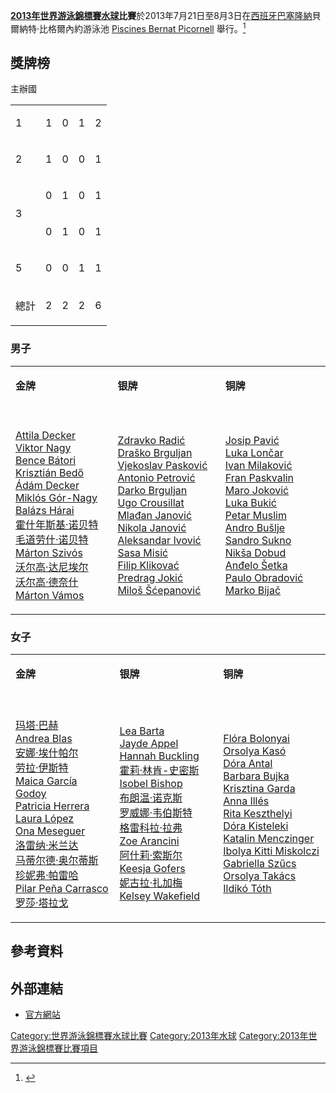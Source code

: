 {{main|2013年世界游泳錦標賽}}
'''[[2013年世界游泳錦標賽|2013年世界游泳錦標賽]][[水球|水球]]比賽'''於2013年7月21日至8月3日在[[西班牙|西班牙]][[巴塞隆納|巴塞隆納]]貝爾納特·比格爾內約游泳池 [[Piscines_Bernat_Picornell|Piscines Bernat Picornell]] 舉行。<ref>{{Cite web |url=http://www.fina.org/H2O/index.php?option=com_content&view=article&id=3585&Itemid=1458 |title=Piscines Bernat Picornell - Water Polo Venue |accessdate=2013-07-29 |archive-date=2013-07-05 |archive-url=https://web.archive.org/web/20130705200106/http://www.fina.org/H2O/index.php?option=com_content&view=article&id=3585&Itemid=1458 |dead-url=no }}</ref>

==獎牌榜==
<!--do not remove the "*", per WP:ACCESS-->
{{colorbox|#ccccff| <nowiki>*</nowiki> }} 主辦國
{| {{RankedMedalTable|class=wikitable sortable}}
|-
|1||align=left|{{flaglink|HUN|2013年世界游泳錦標賽}}||1||0||1||2
|-bgcolor=ccccff
|2||align=left|{{flaglink|ESP|2013年世界游泳錦標賽}}||1||0||0||1
|-
|rowspan=2|3||align=left|{{flaglink|AUS|2013年世界游泳錦標賽}}||0||1||0||1
|-
|align=left|{{flaglink|MNE|2013年世界游泳錦標賽}}||0||1||0||1
|-
|5||align=left|{{flaglink|CRO|2013年世界游泳錦標賽}}||0||0||1||1
|-
!colspan=2| 總計 || 2 || 2 || 2 || 6
|}

===男子===
{| class="wikitable" style="text-align:left"
|- align="center"
| width=200 bgcolor=gold|'''金牌'''||width=200 bgcolor=silver|'''银牌'''|| width=200 bgcolor=CC9966|'''铜牌'''
|-
|{{flaglink|HUN|2013年世界游泳錦標賽}}<br>[[Attila_Decker|Attila Decker]]<br>[[Viktor_Nagy|Viktor Nagy]]<br>[[Bence_Bátori|Bence Bátori]]<br>[[Krisztián_Bedő|Krisztián Bedő]]<br>[[Ádám_Decker|Ádám Decker]]<br>[[Miklós_Gór-Nagy|Miklós Gór-Nagy]]<br>[[Balázs_Hárai|Balázs Hárai]]<br>[[霍什年斯基·诺贝特|霍什年斯基·诺贝特]]<br>[[毛道劳什·诺贝特|毛道劳什·诺贝特]]<br>[[Márton_Szivós|Márton Szivós]]<br>[[沃尔高·达尼埃尔|沃尔高·达尼埃尔]]<br>[[沃尔高·德奈什|沃尔高·德奈什]]<br>[[Márton_Vámos|Márton Vámos]]
|{{flaglink|MNE|2013年世界游泳錦標賽}}<br>[[Zdravko_Radić|Zdravko Radić]]<br>[[Draško_Brguljan|Draško Brguljan]]<br>[[Vjekoslav_Pasković|Vjekoslav Pasković]]<br>[[Antonio_Petrović|Antonio Petrović]]<br>[[Darko_Brguljan|Darko Brguljan]]<br>[[Ugo_Crousillat|Ugo Crousillat]]<br>[[Mlađan_Janović|Mlađan Janović]]<br>[[Nikola_Janović|Nikola Janović]]<br>[[Aleksandar_Ivović|Aleksandar Ivović]]<br>[[Sasa_Misić|Sasa Misić]]<br>[[Filip_Klikovać|Filip Klikovać]]<br>[[Predrag_Jokić|Predrag Jokić]]<br>[[Miloš_Šćepanović|Miloš Šćepanović]]
|{{flaglink|CRO|2013年世界游泳錦標賽}}<br>[[Josip_Pavić|Josip Pavić]]<br>[[Luka_Lončar|Luka Lončar]]<br>[[Ivan_Milaković|Ivan Milaković]]<br>[[Fran_Paskvalin|Fran Paskvalin]]<br>[[Maro_Joković|Maro Joković]]<br>[[Luka_Bukić|Luka Bukić]]<br>[[Petar_Muslim|Petar Muslim]]<br>[[Andro_Bušlje|Andro Bušlje]]<br>[[Sandro_Sukno|Sandro Sukno]]<br>[[Nikša_Dobud|Nikša Dobud]]<br>[[Anđelo_Šetka|Anđelo Šetka]]<br>[[Paulo_Obradović|Paulo Obradović]]<br>[[Marko_Bijač|Marko Bijač]]
|}

===女子===
{| class="wikitable" style="text-align:left"
|- align="center"
| width=200 bgcolor=gold|'''金牌'''||width=200 bgcolor=silver|'''银牌'''|| width=200 bgcolor=CC9966|'''铜牌'''
|-
|{{flaglink|ESP|2013年世界游泳錦標賽}}<br>[[玛塔·巴赫|玛塔·巴赫]]<br>[[Andrea_Blas|Andrea Blas]]<br>[[安娜·埃什帕尔|安娜·埃什帕尔]]<br>[[劳拉·伊斯特|劳拉·伊斯特]]<br>[[Maica_García_Godoy|Maica García Godoy]]<br>[[Patricia_Herrera|Patricia Herrera]]<br>[[Laura_López_(water_polo)|Laura López]]<br>[[Ona_Meseguer|Ona Meseguer]]<br>[[洛雷纳·米兰达|洛雷纳·米兰达]]<br>[[马蒂尔德·奥尔蒂斯|马蒂尔德·奥尔蒂斯]]<br>[[珍妮弗·帕雷哈|珍妮弗·帕雷哈]]<br>[[Pilar_Peña_Carrasco|Pilar Peña Carrasco]]<br>[[罗莎·塔拉戈|罗莎·塔拉戈]]
|{{flaglink|AUS|2013年世界游泳錦標賽}}<br>[[Lea_Barta|Lea Barta]]<br>[[Jayde_Appel|Jayde Appel]]<br>[[Hannah_Buckling|Hannah Buckling]]<br>[[霍莉·林肯-史密斯|霍莉·林肯-史密斯]]<br>[[Isobel_Bishop|Isobel Bishop]]<br>[[布朗温·诺克斯|布朗温·诺克斯]]<br>[[罗威娜·韦伯斯特|罗威娜·韦伯斯特]]<br>[[格雷科拉·拉弗|格雷科拉·拉弗]]<br>[[Zoe_Arancini|Zoe Arancini]]<br>[[阿什莉·索斯尔|阿什莉·索斯尔]]<br>[[Keesja_Gofers|Keesja Gofers]]<br>[[妮古拉·扎加梅|妮古拉·扎加梅]]<br>[[Kelsey_Wakefield|Kelsey Wakefield]]
|{{flaglink|HUN|2013年世界游泳錦標賽}}<br>[[Flóra_Bolonyai|Flóra Bolonyai]]<br>[[Orsolya_Kasó|Orsolya Kasó]]<br>[[Dóra_Antal|Dóra Antal]]<br>[[Barbara_Bujka|Barbara Bujka]]<br>[[Krisztina_Garda|Krisztina Garda]]<br>[[Anna_Illés|Anna Illés]]<br>[[Rita_Keszthelyi|Rita Keszthelyi]]<br>[[Dóra_Kisteleki|Dóra Kisteleki]]<br>[[Katalin_Menczinger|Katalin Menczinger]]<br>[[Ibolya_Kitti_Miskolczi|Ibolya Kitti Miskolczi]]<br>[[Gabriella_Szűcs|Gabriella Szűcs]]<br>[[Orsolya_Takács|Orsolya Takács]]<br>[[Ildikó_Tóth|Ildikó Tóth]]
|}

==參考資料==
{{reflist}}



==外部連結==
*[https://web.archive.org/web/20130709052933/http://www.fina.org/H2O/index.php?option=com_content&view=category&layout=blog&id=336&Itemid=1192 官方網站]

{{世界游泳錦標賽}}
[[Category:世界游泳錦標賽水球比賽|Category:世界游泳錦標賽水球比賽]]
[[Category:2013年水球|Category:2013年水球]]
[[Category:2013年世界游泳錦標賽比賽項目|Category:2013年世界游泳錦標賽比賽項目]]